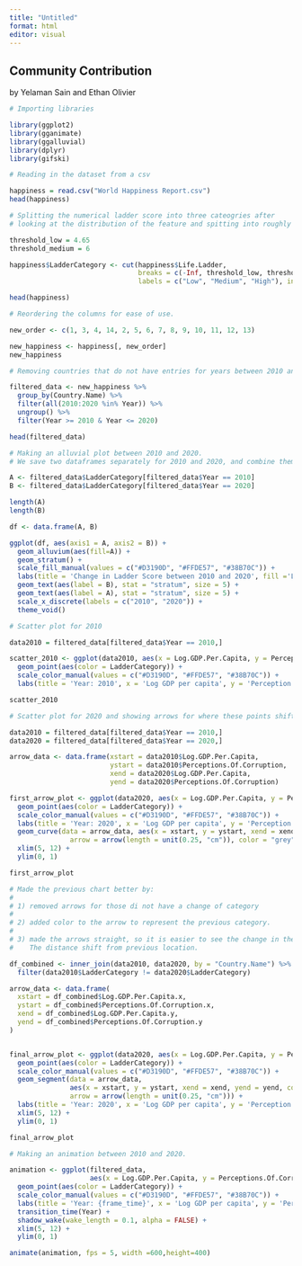 ```yaml
---
title: "Untitled"
format: html
editor: visual
---
```


## Community Contribution

by Yelaman Sain and Ethan Olivier

```r
# Importing libraries

library(ggplot2)
library(gganimate)
library(ggalluvial)
library(dplyr)
library(gifski)
```

```r
# Reading in the dataset from a csv

happiness = read.csv("World Happiness Report.csv")
head(happiness)
```

```r
# Splitting the numerical ladder score into three cateogries after 
# looking at the distribution of the feature and spitting into roughly equal size bins.

threshold_low = 4.65
threshold_medium = 6

happiness$LadderCategory <- cut(happiness$Life.Ladder, 
                                breaks = c(-Inf, threshold_low, threshold_medium, Inf), 
                                labels = c("Low", "Medium", "High"), include.lowest = TRUE)

head(happiness)
```

```r
# Reordering the columns for ease of use.

new_order <- c(1, 3, 4, 14, 2, 5, 6, 7, 8, 9, 10, 11, 12, 13)

new_happiness <- happiness[, new_order]
new_happiness
```

```r
# Removing countries that do not have entries for years between 2010 and 2020.

filtered_data <- new_happiness %>%
  group_by(Country.Name) %>%
  filter(all(2010:2020 %in% Year)) %>%
  ungroup() %>%
  filter(Year >= 2010 & Year <= 2020) 

head(filtered_data)
```

```r
# Making an alluvial plot between 2010 and 2020. 
# We save two dataframes separately for 2010 and 2020, and combine them again to plot.

A <- filtered_data$LadderCategory[filtered_data$Year == 2010]
B <- filtered_data$LadderCategory[filtered_data$Year == 2020]

length(A)
length(B)

df <- data.frame(A, B)

ggplot(df, aes(axis1 = A, axis2 = B)) + 
  geom_alluvium(aes(fill=A)) +
  geom_stratum() +
  scale_fill_manual(values = c("#D3190D", "#FFDE57", "#38B70C")) +
  labs(title = 'Change in Ladder Score between 2010 and 2020', fill ='Legend Color') +
  geom_text(aes(label = B), stat = "stratum", size = 5) +
  geom_text(aes(label = A), stat = "stratum", size = 5) +
  scale_x_discrete(labels = c("2010", "2020")) +
  theme_void()
```

```r
# Scatter plot for 2010

data2010 = filtered_data[filtered_data$Year == 2010,]

scatter_2010 <- ggplot(data2010, aes(x = Log.GDP.Per.Capita, y = Perceptions.Of.Corruption)) +
  geom_point(aes(color = LadderCategory)) +
  scale_color_manual(values = c("#D3190D", "#FFDE57", "#38B70C")) +
  labs(title = 'Year: 2010', x = 'Log GDP per capita', y = 'Perception of Corruption') 

scatter_2010
```

```r
# Scatter plot for 2020 and showing arrows for where these points shifted from in 2010.

data2010 = filtered_data[filtered_data$Year == 2010,]
data2020 = filtered_data[filtered_data$Year == 2020,]

arrow_data <- data.frame(xstart = data2010$Log.GDP.Per.Capita,
                         ystart = data2010$Perceptions.Of.Corruption,
                         xend = data2020$Log.GDP.Per.Capita,
                         yend = data2020$Perceptions.Of.Corruption)

first_arrow_plot <- ggplot(data2020, aes(x = Log.GDP.Per.Capita, y = Perceptions.Of.Corruption)) +
  geom_point(aes(color = LadderCategory)) +
  scale_color_manual(values = c("#D3190D", "#FFDE57", "#38B70C")) +
  labs(title = 'Year: 2020', x = 'Log GDP per capita', y = 'Perception of Corruption') +
  geom_curve(data = arrow_data, aes(x = xstart, y = ystart, xend = xend, yend = yend),
               arrow = arrow(length = unit(0.25, "cm")), color = "grey") +
  xlim(5, 12) +
  ylim(0, 1)

first_arrow_plot
```

```r
# Made the previous chart better by:
# 
# 1) removed arrows for those di not have a change of category
# 
# 2) added color to the arrow to represent the previous category.
# 
# 3) made the arrows straight, so it is easier to see the change in the numerical features.
#    The distance shift from previous location.

df_combined <- inner_join(data2010, data2020, by = "Country.Name") %>%
  filter(data2010$LadderCategory != data2020$LadderCategory)

arrow_data <- data.frame(
  xstart = df_combined$Log.GDP.Per.Capita.x,
  ystart = df_combined$Perceptions.Of.Corruption.x,
  xend = df_combined$Log.GDP.Per.Capita.y,
  yend = df_combined$Perceptions.Of.Corruption.y
)


final_arrow_plot <- ggplot(data2020, aes(x = Log.GDP.Per.Capita, y = Perceptions.Of.Corruption)) +
  geom_point(aes(color = LadderCategory)) +
  scale_color_manual(values = c("#D3190D", "#FFDE57", "#38B70C")) +
  geom_segment(data = arrow_data, 
               aes(x = xstart, y = ystart, xend = xend, yend = yend, color = df_combined$LadderCategory.x),
               arrow = arrow(length = unit(0.25, "cm"))) +
  labs(title = 'Year: 2020', x = 'Log GDP per capita', y = 'Perception of Corruption') +
  xlim(5, 12) +
  ylim(0, 1)

final_arrow_plot
```

```r
# Making an animation between 2010 and 2020.

animation <- ggplot(filtered_data, 
                    aes(x = Log.GDP.Per.Capita, y = Perceptions.Of.Corruption, group = Country.Name)) +
  geom_point(aes(color = LadderCategory)) +
  scale_color_manual(values = c("#D3190D", "#FFDE57", "#38B70C")) +
  labs(title = 'Year: {frame_time}', x = 'Log GDP per capita', y = 'Perception of Corruption') +
  transition_time(Year) +
  shadow_wake(wake_length = 0.1, alpha = FALSE) +
  xlim(5, 12) +
  ylim(0, 1)

animate(animation, fps = 5, width =600,height=400)

```
